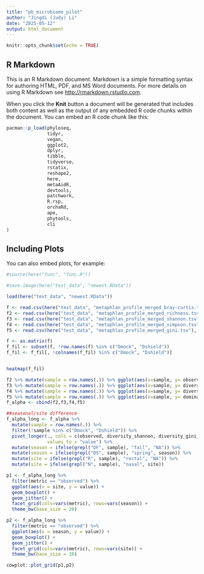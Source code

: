 ```yaml
---
title: "pb_microbiome_pilot"
author: "Jingdi (Judy) Li"
date: "2025-05-12"
output: html_document
---
```


```r
knitr::opts_chunk$set(echo = TRUE)
```

## R Markdown

This is an R Markdown document. Markdown is a simple formatting syntax for authoring HTML, PDF, and MS Word documents. For more details on using R Markdown see <http://rmarkdown.rstudio.com>.

When you click the **Knit** button a document will be generated that includes both content as well as the output of any embedded R code chunks within the document. You can embed an R code chunk like this:

```r
pacman::p_load(phyloseq,
               tidyr,
               vegan,
               ggplot2,
               dplyr,
               tibble,
               tidyverse,
               rstatix,
               reshape2,
               here,
               metaAidR,
               devtools, 
               patchwork, 
               R.rsp, 
               orchaRd, 
               ape, 
               phytools, 
               cli
)


```

## Including Plots

You can also embed plots, for example:

```r
#source(here("func", "func.R"))
```

```r
#save.image(here("test_data", "newest.RData"))

load(here("test_data", "newest.RData"))
```


```r
f <- read.csv(here("test_data", "metaphlan_profile_merged_bray-curtis.tsv"), sep="\t", , row.names = 1, header = 1)
f2 <- read.csv(here("test_data", "metaphlan_profile_merged_richness.tsv"), sep="\t", , row.names = 1, header = 1)
f3 <- read.csv(here("test_data", "metaphlan_profile_merged_shannon.tsv"), sep="\t", , row.names = 1, header = 1)
f4 <- read.csv(here("test_data", "metaphlan_profile_merged_simpson.tsv"), sep="\t", , row.names = 1, header = 1)
f5 <- read.csv(here("test_data", "metaphlan_profile_merged_gini.tsv"), sep="\t", , row.names = 1, header = 1)
```

```r
f <- as.matrix(f)
f_fil <- subset(f, !row.names(f) %in% c("Dmock", "Dshield"))
f_fil <- f_fil[, !colnames(f_fil) %in% c("Dmock", "Dshield")]


heatmap(f_fil)
```
```r
f2 %>% mutate(sample = row.names(.)) %>% ggplot(aes(x=sample, y= observed)) + geom_point()
f3 %>% mutate(sample = row.names(.)) %>% ggplot(aes(x=sample, y= diversity_shannon)) + geom_point()
f4 %>% mutate(sample = row.names(.)) %>% ggplot(aes(x=sample, y= diversity_gini_simpson)) + geom_point()
f5 %>% mutate(sample = row.names(.)) %>% ggplot(aes(x=sample, y= dominance_gini)) + geom_point()
f_alpha <- cbind(f2,f3,f4,f5)

##seasonal/site difference
f_alpha_long <- f_alpha %>%
  mutate(sample = row.names(.)) %>%
  filter(!sample %in% c("Dmock", "Dshield")) %>%
  pivot_longer(., cols = c(observed, diversity_shannon, diversity_gini_simpson, dominance_gini), names_to = "metric",
               values_to = "value") %>%
  mutate(season = ifelse(grepl("DF", sample), "fall", "NA")) %>%
  mutate(season = ifelse(grepl("DS", sample), "spring", season)) %>%
  mutate(site = ifelse(grepl("R", sample), "rectal", "NA")) %>%
  mutate(site = ifelse(grepl("N", sample), "nasal", site)) 

p1 <- f_alpha_long %>%
  filter(metric == "observed") %>%
  ggplot(aes(x = site, y = value)) +
  geom_boxplot() +
  geom_jitter() +
  facet_grid(cols=vars(metric), rows=vars(season)) + 
  theme_bw(base_size = 20)

p2 <- f_alpha_long %>%
  filter(metric == "observed") %>%
  ggplot(aes(x = season, y = value)) +
  geom_boxplot() +
  geom_jitter() +
  facet_grid(cols=vars(metric), rows=vars(site)) + 
  theme_bw(base_size = 20)

cowplot::plot_grid(p1,p2)

```

